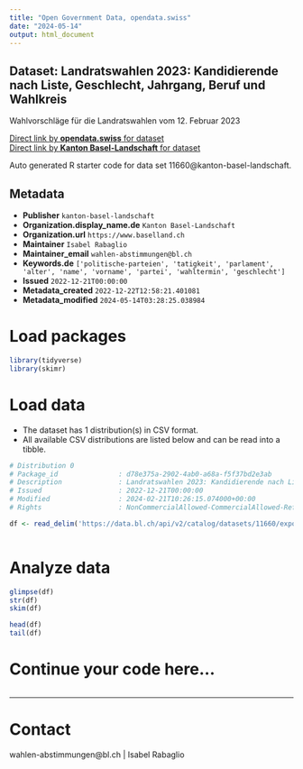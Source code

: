 ```yaml
---
title: "Open Government Data, opendata.swiss"
date: "2024-05-14"
output: html_document
---
```


## Dataset: Landratswahlen 2023: Kandidierende nach Liste, Geschlecht, Jahrgang, Beruf und Wahlkreis

Wahlvorschläge für die Landratswahlen vom 12. Februar 2023

[Direct link by **opendata.swiss** for dataset](https://opendata.swiss/de/dataset/landratswahlen-2023-kandidierende-nach-liste-geschlecht-jahrgang-beruf-und-wahlkreis)<br>
[Direct link by **Kanton Basel-Landschaft** for dataset](https://data.bl.ch/explore/dataset/11660/)

Auto generated R starter code for data set 11660@kanton-basel-landschaft.

## Metadata

- **Publisher** `kanton-basel-landschaft`
- **Organization.display_name.de** `Kanton Basel-Landschaft`
- **Organization.url** `https://www.baselland.ch`
- **Maintainer** `Isabel Rabaglio`
- **Maintainer_email** `wahlen-abstimmungen@bl.ch`
- **Keywords.de** `['politische-parteien', 'tatigkeit', 'parlament', 'alter', 'name', 'vorname', 'partei', 'wahltermin', 'geschlecht']`
- **Issued** `2022-12-21T00:00:00`
- **Metadata_created** `2022-12-22T12:58:21.401081`
- **Metadata_modified** `2024-05-14T03:28:25.038984`


# Load packages

```r

library(tidyverse)
library(skimr)

```

# Load data

-   The dataset has 1 distribution(s) in CSV format.
-   All available CSV distributions are listed below and can be read into a tibble.

```r

# Distribution 0
# Package_id               : d78e375a-2902-4ab0-a68a-f5f37bd2e3ab
# Description              : Landratswahlen 2023: Kandidierende nach Liste, Geschlecht, Jahrgang, Beruf und Wahlkreis (csv)
# Issued                   : 2022-12-21T00:00:00
# Modified                 : 2024-02-21T10:26:15.074000+00:00
# Rights                   : NonCommercialAllowed-CommercialAllowed-ReferenceRequired

df <- read_delim('https://data.bl.ch/api/v2/catalog/datasets/11660/exports/csv')



```

# Analyze data

```r

glimpse(df)
str(df)
skim(df)

head(df)
tail(df)

```

# Continue your code here...

```r

```

------------------------------------------------------------------------

# Contact

wahlen-abstimmungen@bl.ch | Isabel Rabaglio
